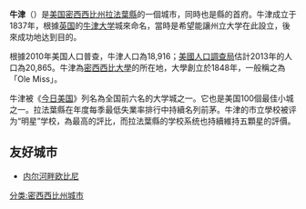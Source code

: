 {{Infobox settlement
|official_name            = 牛津
|settlement_type          = [[城市|城市]]
|nickname                 = 
|image_skyline            = Olemisslyceum.jpg
|imagesize                = 250px
|image_caption            = [[密西西比大學|密西西比大學]]
|image_flag               = 
|image_seal               = 
|image_map = Lafayette_County_Mississippi_Incorporated_and_Unincorporated_areas_Oxford_Highlighted.svg
|map_caption              = 牛津在拉法葉縣和密西西比州的位置
|image_map1               = 
| pushpin_map = USA
| pushpin_map_caption = 牛津在美國的位置
|subdivision_type         = [[List_of_countries|國家]]
|subdivision_name         = {{USA}}
|subdivision_type1        = [[Political_divisions_of_the_United_States|州份]]
|subdivision_name1        = {{flag|Mississippi}}
|subdivision_type2        = [[縣_(美國)|縣]]
|subdivision_name2        = [[拉法葉縣_(密西西比州)|拉法葉縣]]
|government_footnotes     = 
|government_type          = 
|leader_title             = [[市長|市長]]
|leader_name              = George "Pat" Patterson ([[民主黨_(美國)|民主黨]])
|established_title        = 
|established_date         = 
|unit_pref  = Imperial
|area_footnotes           = 
|area_magnitude           = 
|area_total_km2           = 25.8
|area_land_km2            = 25.8
|area_water_km2           = 0.0
|area_total_sq_mi         = 10.0
|area_land_sq_mi          = 10.0
|area_water_sq_mi         = 0.0
|population_as_of         = [[2010年美國人口普查|2010]]
|population_footnotes     = 
|population_total         = 18916
|population_density_km2   = auto
|population_density_sq_mi = auto
|timezone                 = [[North_American_Central_Time_Zone|Central (CST)]]
|utc_offset               = -6
|timezone_DST             = CDT
|utc_offset_DST           = -5
|elevation_footnotes      = 
|elevation_m              = 154
|elevation_ft             = 505
|coordinates              = {{coord|34|21|35|N|89|31|34|W|region:US_type:city|display=inline,title}}
|postal_code_type         = [[ZIP_code|ZIP code]]
|postal_code              = 38655
|area_code                = +1 662
|blank_name               = [[Federal_Information_Processing_Standard|FIPS code]]
|blank_info               = 28-54840
|blank1_name              = [[Geographic_Names_Information_System|GNIS]] feature ID
|blank1_info              = 0691644
|website                  = 
|pop_est_as_of = 2016
|pop_est_footnotes = <ref name="USCensusEst2016"/>
|population_est = 23290
}}
'''牛津'''（{{lang-en|Oxford}}）是[[美国|美国]][[密西西比州|密西西比州]][[拉法葉縣_(密西西比州)|拉法葉縣]]的一個城市，同時也是縣的首府。牛津成立于1837年，根據[[英国|英国]]的[[牛津大学|牛津大学]]城來命名，當時是希望能讓州立大学在此設立，後來成功地达到目的。

根據2010年美国人口普查，牛津人口為18,916；[[美国人口调查局|美國人口調查局]]估計2013年的人口為20,865。牛津為[[密西西比大学|密西西比大學]]的所在地，大學創立於1848年，一般稱之為「Ole Miss」。

牛津被《[[今日美國|今日美国]]》列名為全国前六名的大学城之一。它也是美国100個最佳小城之一。拉法葉縣在年度每季最低失業率排行中持續名列前茅。牛津的市立學校被评为“明星”学校，為最高的評比，而拉法葉縣的学校系统也持續維持五顆星的評價。

==友好城市==
* {{FRA}} [[内尔河畔欧比尼|内尔河畔欧比尼]]

{{Authority control}}

[[分类:密西西比州城市|分类:密西西比州城市]]